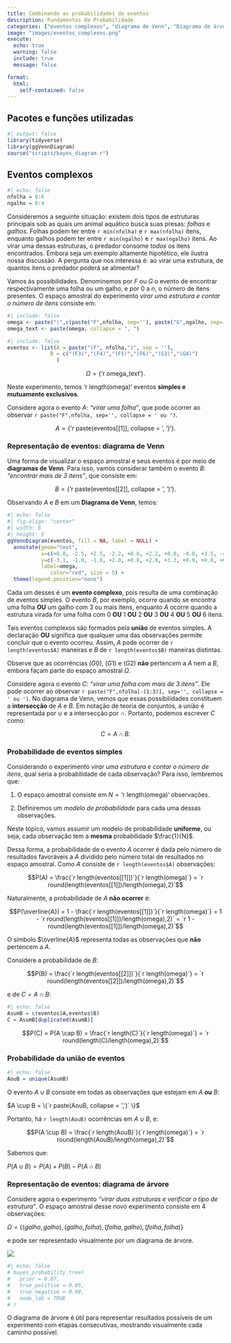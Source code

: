 ```yaml
---
title: Combinando as probabilidades de eventos
description: Fundamentos de Probabilidade
categories: ["eventos complexos", "diagrama de Venn", "Diagrama de árvore", "união de eventos"]
image: "images/eventos_complexos.png"
execute:
  echo: true
  warning: false
  include: true
  message: false

format:
  html:
    self-contained: false
---
```


:::{.callout-tip collapse="true"}
## Pacotes e funções utilizadas
```r
#| output: false
library(tidyverse)
library(ggVennDiagram)
source("scripts/bayes_diagram.r")
```
:::

## Eventos complexos

```r
#| echo: false
nfolha = 0:6
ngalho = 0:4
```

Consideremos a seguinte situação: existem dois tipos de estruturas principais sob as quais um animal aquático busca suas presas: *folhas* e *galhos*. Folhas podem ter entre `r min(nfolha)` e `r max(nfolha)` itens, enquanto galhos podem ter entre `r min(ngalho)` e `r max(ngalho)` itens. Ao virar uma dessas estruturas, o predador consome *todos* os itens encontrados. Embora seja um exemplo altamente hipotético, ele ilustra nossa discussão. A pergunta que nos interessa é: ao virar uma estrutura, de quantos itens o predador poderá se alimentar?

Vamos às possibilidades. Denominemos por $F$ ou $G$ o evento de encontrar respectivamente uma folha ou um galho, e por $0$ a $n$, o número de itens presentes. O espaço amostral do experimento *virar uma estrutura e contar o número de itens* consiste em:

```r
#| include: false
omega <- paste("(",c(paste("F",nfolha, sep=''), paste("G",ngalho, sep='')),")", sep = '')
omega_text <- paste(omega, collapse = ", ")
```

```r
#| include: false
eventos <- list(A = paste("(F", nfolha,")", sep = ''),
              B = c("(F3)","(F4)","(F5)","(F6)","(G3)","(G4)")
                )
```

$$\Omega = \{\text{`r omega_text`}\}.$$

Neste experimento, temos $\text{`r length(omega)`}$ eventos **simples e mutuamente exclusivos**.

Considere agora o evento $A$: *"virar uma folha"*, que pode ocorrer ao observar `r paste("F",nfolha, sep='', collapse = ' ou ')`.

$$A = \{\text{`r paste(eventos[[1]], collapse = ', ')`}\}.$$

### Representação de eventos: diagrama de Venn

Uma forma de visualizar o espaço amostral e seus eventos é por meio de **diagramas de Venn**. Para isso, vamos considerar também o evento $B$: *"encontrar mais de 3 itens"*, que consiste em:

$$B = \{\text{`r paste(eventos[[2]], collapse = ', ')`}\}.$$

Observando $A$ e $B$ em um **Diagrama de Venn**, temos:

```r
#| echo: false
#| fig-align: "center"
#| width: 8
#| height: 5
ggVennDiagram(eventos, fill = NA, label = NULL) + 
  annotate(geom="text", 
           x=c(+0.0, -2.5, +2.5, -2.2, +0.0, +2.2, +0.0, -4.0, +3.5, -4.3, -2.2, +2.2), 
           y=c(-3.1, -1.0, -1.0, +2.0, +0.8, +2.0, +3.3, +8.0, +8.0, +6.5, +5.0, +5.0), 
           label=omega,
              color="red", size = 5) +
  theme(legend.position="none")
```

Cada um desses é um **evento complexo**, pois resulta de uma combinação de eventos simples. O evento $B$, por exemplo, ocorre quando se encontra uma folha **OU** um galho com 3 ou mais itens, enquanto $A$ ocorre quando a estrutura virada for uma folha com $0$ **OU** $1$ **OU** $2$ **OU** $3$ **OU** $4$ **OU** $5$ **OU** $6$ itens.

Tais eventos complexos são formados pela **união** de eventos simples. A declaração **OU** significa que qualquer uma das observações permite concluir que o evento ocorreu. Assim, $A$ pode ocorrer de `r length(eventos$A)` maneiras e $B$ de `r length(eventos$B)` maneiras distintas.

Observe que as ocorrências $(G0)$, $(G1)$ e $(G2)$ **não** pertencem a $A$ nem a $B$, embora façam parte do espaço amostral $\Omega$.

Considere agora o evento $C$: *"virar uma folha com mais de 3 itens"*. Ele pode ocorrer ao observar `r paste("F",nfolha[-(1:3)], sep='', collapse = ' ou ')`. No diagrama de Venn, vemos que essas possibilidades constituem a **intersecção** de $A$ e $B$. Em notação de teoria de conjuntos, a união é representada por $\cup$ e a intersecção por $\cap$. Portanto, podemos escrever $C$ como:

$$C = A \cap B.$$

### Probabilidade de eventos simples

Considerando o experimento *virar uma estrutura e contar o número de itens*, qual seria a probabilidade de cada observação? Para isso, lembremos que:

1. O espaço amostral consiste em $N = \text{`r length(omega)`}$ observações.

2. Definiremos um *modelo de probabilidade* para cada uma dessas observações.

Neste tópico, vamos assumir um modelo de probabilidade **uniforme**, ou seja, cada observação tem a **mesma** probabilidade $\frac{1}{N}$.

Dessa forma, a probabilidade de o evento $A$ ocorrer é dada pelo número de resultados favoráveis a $A$ dividido pelo número total de resultados no espaço amostral. Como $A$ consiste de `r length(eventos$A)` observações:

$$P(A) = \frac{`r length(eventos[[1]])`}{`r length(omega)`} = `r round(length(eventos[[1]])/length(omega),2)`$$

Naturalmente, a probabilidade de $A$ **não ocorrer** é:

$$P(\overline{A}) = 1 - \frac{`r length(eventos[[1]])`}{`r length(omega)`} = 1 - `r round(length(eventos[[1]])/length(omega),2)` = `r 1 - round(length(eventos[[1]])/length(omega),2)`$$

O símbolo $\overline{A}$ representa todas as observações que **não** pertencem a $A$.

Considere a probabilidade de $B$:

$$P(B) = \frac{`r length(eventos[[2]])`}{`r length(omega)`} = `r round(length(eventos[[2]])/length(omega),2)`$$

e de $C = A \cap B$:

```r
#| echo: false
AsumB = c(eventos$A,eventos$B)
C = AsumB[duplicated(AsumB)]
```

$$P(C) = P(A \cap B) = \frac{`r length(C)`}{`r length(omega)`} = `r round(length(C)/length(omega),2)`$$

### Probabilidade da união de eventos

```r
#| echo: false
AouB = unique(AsumB)
```

O evento $A \cup B$ consiste em todas as observações que estejam em $A$ **ou** $B$:

$A \cup B = \{`r paste(AouB, collapse = ',')` \}$

Portanto, há `r length(AouB)` ocorrências em $A \cup B$, e:

$$P(A \cup B) = \frac{`r length(AouB)`}{`r length(omega)`} = `r round(length(AouB)/length(omega),2)`$$

Sabemos que:

$P(A \cup B) = P(A) + P(B) - P(A \cap B)$

### Representação de eventos: diagrama de árvore

Considere agora o experimento *"virar duas estruturas e verificar o tipo de estrutura"*. O espaço amostral desse novo experimento consiste em 4 observações:

$\Omega = \{(galho, galho), (galho, folha), (folha, galho), (folha, folha)\}$

e pode ser representado visualmente por um diagrama de árvore.

![](images/tree_diagram.png)

```r
#| echo: false
# bayes_probability_tree(
#   prior = 0.07,
#   true_positive = 0.95,
#   true_negative = 0.98,
#   node_lab = TRUE
# )
```

O diagrama de árvore é útil para representar resultados possíveis de um experimento com etapas consecutivas, mostrando visualmente cada caminho possível.